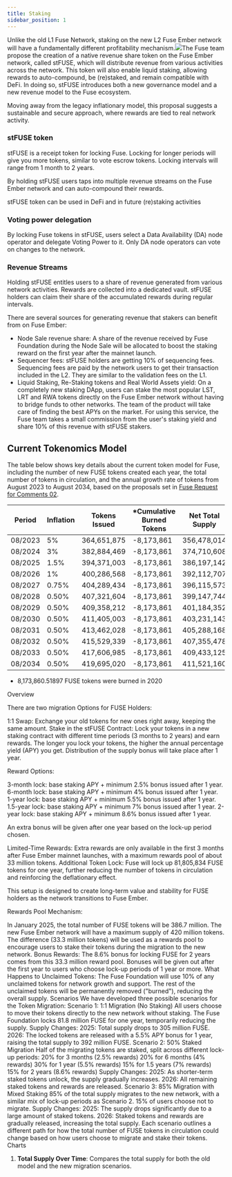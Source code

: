 ```yaml
---
title: Staking
sidebar_position: 1
---
```


Unlike the old L1 Fuse Network, staking on the new L2 Fuse Ember network will have a fundamentally different profitability mechanism.![](</img/New docs (staging)/Ember-stFUSE.jpg>)The Fuse team propose the creation of a native revenue share token on the Fuse Ember network, called stFUSE, which will distribute revenue from various activities across the network. This token will also enable liquid staking, allowing rewards to auto-compound, be (re)staked, and remain compatible with DeFi. In doing so, stFUSE introduces both a new governance model and a new revenue model to the Fuse ecosystem.

Moving away from the legacy inflationary model, this proposal suggests a sustainable and secure approach, where rewards are tied to real network activity.

### stFUSE token

stFUSE is a receipt token for locking Fuse. Locking for longer periods will give you more tokens, similar to vote escrow tokens. Locking intervals will range from 1 month to 2 years.

By holding stFUSE users taps into multiple revenue streams on the Fuse Ember network and can auto-compound their rewards. 

stFUSE token can be used in DeFi and in future (re)staking activities

### Voting power delegation

By locking Fuse tokens in stFUSE, users select a Data Availability (DA) node operator and delegate Voting Power to it. Only DA node operators can vote on changes to the network.

### Revenue Streams

Holding stFUSE entitles users to a share of revenue generated from various network activities. Rewards are collected into a dedicated vault. stFUSE holders can claim their share of the accumulated rewards during regular intervals.

There are several sources for generating revenue that stakers can benefit from on Fuse Ember:

* Node Sale revenue share: A share of the revenue received by Fuse Foundation during the Node Sale will be allocated to boost the staking reward on the first year after the mainnet launch.
* Sequencer fees: stFUSE holders are getting 10% of sequencing fees. Sequencing fees are paid by the network users to get their transaction included in the L2. They are similar to the validation fees on the L1.
* Liquid Staking, Re-Staking tokens and Real World Assets yield: On a completely new staking DApp, users can stake the most popular LST, LRT and RWA tokens directly on the Fuse Ember network without having to bridge funds to other networks. The team of the product will take care of finding the best APYs on the market. For using this service, the Fuse team takes a small commission from the user's staking yield and share 10% of this revenue with stFUSE stakers.

## Current Tokenomics Model

The table below shows key details about the current token model for Fuse, including the number of new FUSE tokens created each year, the total number of tokens in circulation, and the annual growth rate of tokens from August 2023 to August 2034, based on the proposals set in [Fuse Request for Comments 02](https://forum.fuse.io/t/frc02-setting-a-max-supply-introducing-fee-burn-and-transitioning-to-a-deflationary-model/633/23).

| Period  | Inflation | Tokens Issued | \*Cumulative Burned Tokens | Net Total Supply | Minted Tokens |
| ------- | --------- | ------------- | -------------------------- | ---------------- | ------------- |
| 08/2023 | 5%        | 364,651,875   | -8,173,861                 | 356,478,014      | 18,232,594    |
| 08/2024 | 3%        | 382,884,469   | -8,173,861                 | 374,710,608      | 11,486,534    |
| 08/2025 | 1.5%      | 394,371,003   | -8,173,861                 | 386,197,142      | 5,915,565     |
| 08/2026 | 1%        | 400,286,568   | -8,173,861                 | 392,112,707      | 4,002,866     |
| 08/2027 | 0.75%     | 404,289,434   | -8,173,861                 | 396,115,573      | 3,032,171     |
| 08/2028 | 0.50%     | 407,321,604   | -8,173,861                 | 399,147,744      | 2,036,608     |
| 08/2029 | 0.50%     | 409,358,212   | -8,173,861                 | 401,184,352      | 2,046,791     |
| 08/2030 | 0.50%     | 411,405,003   | -8,173,861                 | 403,231,143      | 2,057,025     |
| 08/2031 | 0.50%     | 413,462,028   | -8,173,861                 | 405,288,168      | 2,067,310     |
| 08/2032 | 0.50%     | 415,529,339   | -8,173,861                 | 407,355,478      | 2,077,647     |
| 08/2033 | 0.50%     | 417,606,985   | -8,173,861                 | 409,433,125      | 2,088,035     |
| 08/2034 | 0.50%     | 419,695,020   | -8,173,861                 | 411,521,160      | 2,098,475     |

* 8,173,860.51897 FUSE tokens were burned in 2020

Overview

There are two migration Options for FUSE Holders:

1:1 Swap: Exchange your old tokens for new ones right away, keeping the same amount.
Stake in the stFUSE Contract: Lock your tokens in a new staking contract with different time periods (3 months to 2 years) and earn rewards. The longer you lock your tokens, the higher the annual percentage yield (APY) you get. Distribution of the supply bonus will take place after 1 year.

Reward Options:

3-month lock: base staking APY + minimum 2.5% bonus issued after 1 year.
6-month lock: base staking APY + minimum 4% bonus issued after 1 year.
1-year lock: base staking APY + minimum 5.5% bonus issued after 1 year.
1.5-year lock: base staking APY + minimum 7% bonus issued after 1 year.
2-year lock: base staking APY + minimum 8.6% bonus issued after 1 year.

An extra bonus will be given after one year based on the lock-up period chosen.

Limited-Time Rewards: Extra rewards are only available in the first 3 months after Fuse Ember mainnet launches, with a maximum rewards pool of about 33 million tokens.
Additional Token Lock: Fuse will lock up 81,805,834 FUSE tokens for one year, further reducing the number of tokens in circulation and reinforcing the deflationary effect.

This setup is designed to create long-term value and stability for FUSE holders as the network transitions to Fuse Ember.

Rewards Pool Mechanism:

In January 2025, the total number of FUSE tokens will be 386.7 million. The new Fuse Ember network will have a maximum supply of 420 million tokens. The difference (33.3 million tokens) will be used as a rewards pool to encourage users to stake their tokens during the migration to the new network.
Bonus Rewards:
The 8.6% bonus for locking FUSE for 2 years comes from this 33.3 million reward pool.
Bonuses will be given out after the first year to users who choose lock-up periods of 1 year or more.
What Happens to Unclaimed Tokens:
The Fuse Foundation will use 10% of any unclaimed tokens for network growth and support.
The rest of the unclaimed tokens will be permanently removed ("burned"), reducing the overall supply.
Scenarios
We have developed three possible scenarios for the Token Migration:
Scenario 1: 1:1 Migration (No Staking)
All users choose to move their tokens directly to the new network without staking.
The Fuse Foundation locks 81.8 million FUSE for one year, temporarily reducing the supply.
Supply Changes:
2025: Total supply drops to 305 million FUSE.
2026: The locked tokens are released with a 5.5% APY bonus for 1 year, raising the total supply to 392 million FUSE.
Scenario 2: 50% Staked Migration
Half of the migrating tokens are staked, split across different lock-up periods:
20% for 3 months (2.5% rewards)
20% for 6 months (4% rewards)
30% for 1 year (5.5% rewards)
15% for 1.5 years (7% rewards)
15% for 2 years (8.6% rewards)
Supply Changes:
2025: As shorter-term staked tokens unlock, the supply gradually increases.
2026: All remaining staked tokens and rewards are released.
Scenario 3: 85% Migration with Mixed Staking
85% of the total supply migrates to the new network, with a similar mix of lock-up periods as Scenario 2.
15% of users choose not to migrate.
Supply Changes:
2025: The supply drops significantly due to a large amount of staked tokens.
2026: Staked tokens and rewards are gradually released, increasing the total supply.
Each scenario outlines a different path for how the total number of FUSE tokens in circulation could change based on how users choose to migrate and stake their tokens.
Charts

1. **Total Supply Over Time**: Compares the total supply for both the old model and the new migration scenarios.
